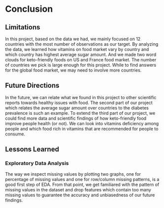 # Conclusion

## Limitations
In this project, based on the data we had, we mainly focused on 12 countries with the most number of observations as our target. By analyzing the data, we learned how vitamins on food market vary by country and which country has highest average sugar amount. And we made two word clouds for keto-friendly foods on US and France food market. The number of countries we pick is large enough for this project. While to find answers for the global food market, we may need to involve more countries. 

## Future Directions
In the future, we can relate what we found in this project to other scientific reports towards healthy issues with food. The second part of our project which relates the average sugar amount over countries to the diabetes prevalence is such an example. To extend the third part of our project, we could find more data and scientific findings of how keto-friendly food improve people health (or not). We can look into vitamins deficiency among people and which food rich in vitamins that are recommended for people to consume.

## Lessons Learned
### Exploratory Data Analysis 
The way we inspect missing values by plotting two graphs, one for percentage of missing values and one for row/column missing patterns, is a good first step of EDA. From that point, we get familiared with the pattern of missing values in the dataset and drop features which contain too many missing values to guarantee the accuracy and unbiasedness of our future findings.

